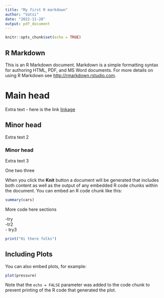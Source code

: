 ```yaml
---
title: "My first R markdown"
author: "Vatsi"
date: "2022-11-28"
output: pdf_document
---
```


```r
knitr::opts_chunk$set(echo = TRUE)
```

## R Markdown

This is an R Markdown document. Markdown is a simple formatting syntax for authoring HTML, PDF, and MS Word documents. For more details on using R Markdown see <http://rmarkdown.rstudio.com>.

# Main head  

Extra text - here is the link [linkage](http://www.osf.io])

## Minor head    

Extra text 2

### Minor head   

Extra text 3

One two three

When you click the **Knit** button a document will be generated that includes both content as well as the output of any embedded R code chunks within the document. You can embed an R code chunk like this:

```r
summary(cars)
```

More code here sections

-try  
-tr2  
- try3  

```r
print("Hi there folks")
```


## Including Plots

You can also embed plots, for example:

```r
plot(pressure)
```

Note that the `echo = FALSE` parameter was added to the code chunk to prevent printing of the R code that generated the plot.
